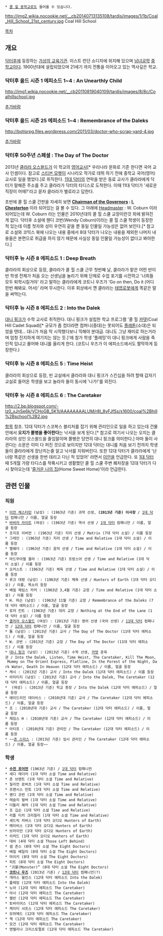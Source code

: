  * [[콜 힐 중학교]]로도 들어올 수 있습니다.

http://img2.wikia.nocookie.net/__cb20140713135108/tardis/images/1/1b/Coal_Hill_School_21st_century.jpg
Coal Hill School

[[목차]]
== 개요 ==
[[닥터후]]에 등장하는 [[가상의 교육기관]]. 이스트 런던 쇼디치에 위치해 있으며 [[남녀공학]] [[중학교]]이다. 1900년대에 설립되었으며 21세기 까지 전통을 이어오고 있는 역사깊은 학교.

=== 닥터후 올드 시즌 1 에피소드 1~4 : An Unearthly Child ===
http://img1.wikia.nocookie.net/__cb20110819040109/tardis/images/8/8c/Coalhillschool.jpg

[[추가바람]]

=== 닥터후 올드 시즌 25 에피소드 1~4 : Remembrance of the Daleks ===
http://botisrpg.files.wordpress.com/2011/03/doctor-who-scrap-yard-4.jpg

[[추가바람]]

=== 닥터후 50주년 스페셜 : The Day of The Doctor ===
2013년 [[클라라 오스왈드]]가 이 학교의 [[영어교사]][* 우리나라 문화로 기준 한다면 국어 교사 인셈이다. 참고로 [[스티븐 모팻]]이 시나리오 작가로 데뷔 하기 전에 중학교 국어(영어) 교사로 일을 했었다.]로 취직한다. [[11대 닥터]]의 연락을 받은 동료 교사가 클라라에게 닥터가 말해준 주소를 주고 클라라가 닥터의 타디스로 도착한다. 이때 11대 닥터가 '새로운 직장이 어때?'라고 묻자 클라라가 별로라고 답한다.

초반에 콜 힐 스쿨 간판을 자세히 보면 '''[[이사장|Chairman of the Governors]] : [[이언 체스터턴|I. Chesterton]]''' 이라 되어있는 걸 볼 수 있다. 그 아래에 [[교장|Headmaster]] : W. Coburn 이라 되어있는데 W. Coburn 라는 인물은 2010년대의 콜 힐 스쿨 교장이란것 외에 밝혀진 게 없다. 닥터후 소설에 웬디 코번(Wendy Coburn)이라는 콜 힐 스쿨 학생이 등장한 적 있는데 이름 첫자와 성이 우연히 같을 뿐 동일 인물일 가능성은 없어 보인다.[* 참고로 소설와 코믹스 북에 나오는 내용 중에서 8대 닥터가 나오는 내용을 제외한 나머지 내용들은 본편으로 취급을 하지 않기 때문에 사실상 동일 인물일 가능성이 없다고 봐야한다.]

=== 닥터후 뉴 시즌 8 에피소드 1 : Deep Breath ===
클라라의 회상으로 등장, 클라라가 콜 힐 스쿨 근무 첫번째 날, 클라라가 맡은 어떤 반이 반 학생 전체가 처음 오는 선생님을 놀리기 위해 단체로 수업 포기를 시전하고 '너희들 모두 퇴학시킬거야' 라고 말하는 클라라에게 코트니 우즈가 'Go on then, Do it (어디 한번 해봐요. 어서)' 라며 무시한다. 이후 회상에서 깬 클라라는 [[태엽로봇]]에게 똑같은 말을 써먹는다.

=== 닥터후 뉴 시즌 8 에피소드 2 : Into the Dalek ===
[[대니 핑크]]가 수학 교사로 취직한다. 대니 핑크가 설립한 학교 프로그램 '콜 힐 [[청소년 학군단|카뎃]](Coal Hill Cadet Squad)[* 규모가 좀 컸더라면 컴퍼니(중대)는 못되어도 [[플래툰]](소대)은 되었을 텐데... 대니가 처음 막 시작했다보니 끽해야 분대급. 대니도 그냥 재미로 하는거라며 엄청 진지하게 여기지는 않는 듯.]'에 참가 학생 '플레밍'이 대니 핑크에게 사람을 죽인적 있냐고 물어봐 대니를 울리게 한다. (코트니 우즈가 이 에피소드에서도 짤막하게 등장한다.)

=== 닥터후 뉴 시즌 8 에피소드 5 : Time Heist ===
클라라의 회상으로 등장, 빈 교실에서 클라라와 대니 핑크가 스킨십을 하려 할때 갑자기 교실로 들어온 학생을 보고 놀라자 둘이 동시에 '나가!'를 외친다.

=== 닥터후 뉴 시즌 8 에피소드 6 : The Caretaker ===
http://2.bp.blogspot.com/-lz0_xJnSe6k/VCHoGB_5K1I/AAAAAAAALUM/r8I_8vFJfSs/s1600/coal%2Bhill%2Bschool%2B2.jpg

[[닥터후/뉴 시즌 8#s-7|항목]] 참조. 12대 닥터가 스코복스 블리처를 잡기 위해 관리인으로 일을 하고 있는데 건물 안에서 '''오지가 쫄병을 좋아한다'''는 낙서을 보게 된다.[* 참고로 여기서 나오는 오지는 클라라의 성인 오스왈드을 줄임말이며 쫄병은 당연히 대니 핑크를 의미한다.] 아마 둘이 사귄다는 소문은 이미 다 퍼진 것으로 보이지만 12대 닥터는 대니를 처음 보기 전까지 학생들이 클라라에게 장난치는줄 알고 낙서를 지워버린다. 또한 12대 닥터가 클라라에게 '난 너랑 똑같은 선생을 한번 데리고 다닌 적 있었어' 라면서 [[이언 체스터턴|이안]]을 언급한다. 또 [[1대 닥터]] 때 5개월 가량 타디스를 착륙시키고 생활했던 콜 힐 스쿨 주변 폐차장을 12대 닥터가 다시 찾아오는데 '[[즐거운 나의 집]](Home Sweet Home)'이라 언급한다.

== 관련 인물 ==
=== 직원 ===
 * [[이언 체스터턴]] (남성) : (1963년 기준) 과학 선생, '''(2013년 기준) 이사장''' / [[1대 닥터]] 컴패니언 / 이름, 얼굴 등장
 * [[바버라 라이트]] (여성) : (1963년 기준) 역사 선생 / [[1대 닥터]] 컴패니언 / 이름, 얼굴 등장
 * 조지프 리버먼 : (1963년 기준) 지리 선생 / Matrix (7대 닥터 소설) / 이름 등장
 * 그레인 : (1963년 기준) 지리 선생 / Time and Relative (1대 닥터 소설) / 이름 등장
 * 벨웨더 : (1963년 기준) 음악 선생 / Time and Relative (1대 닥터 소설) / 이름 등장
 * 마드무아젤 퀄라 : (1963년 기준) 프랑스어 선생 / Time and Relative (1대 닥터 소설) / 이름 등장
 * 오커스트 : (1963년 기준) 체육 선생 / Time and Relative (1대 닥터 소설) / 이름 등장
 * 루크 대령 (남성) : (1963년 기준) 체육 선생 / Hunters of Earth (1대 닥터 오디오) / 이름, 목소리 등장
 * 배질 제임스 카커 : (1963년 3,4월 기준) 교장 / Time and Relative (1대 닥터 소설) / 이름 등장
 * H. 퍼슨 (남성) : (1963년 11월 기준) 교장 / Remembrance of the Daleks (7대 닥터 에피소드) / 이름, 얼굴 등장
 * 로저 킨트 : (1963년 기준) 대리 교장 / Nothing at the End of the Lane (1대 닥터 소설) / 이름 등장
 * [[클라라 오스왈드]] (여성) : (2013년 기준) 영어 선생 (국어 선생) / [[11대 닥터]] 컴패니언 / [[12대 닥터]] 컴패니언 / 이름, 얼굴 등장
 * 톰 (남성) : (2013년 기준) 교사 / The Day of The Doctor (11대 닥터 에피소드) / 이름, 얼굴 등장
 * W. 코번 : (2013년 기준) 교장 / The Day of The Doctor (11대 닥터 에피소드) / 이름 등장
 * [[대니 핑크]] (남성) : (2013년 기준) 수학 선생, [[청소년 학군단|카뎃]] 훈육관 / Into the Dalek, Listen, Time Heist, The Caretaker, Kill The Moon, Mummy on The Orient Express, Flatline, In the Forest of the Night, Dark Water, Death In Heaven (12대 닥터 에피소드) / 이름, 얼굴 등장
 * 캐시 : (2013년 기준) 교사 / Into the Dalek (12대 닥터 에피소드) / 이름 등장
 * 아미티지 (남성) : (2013년 기준) 교사 / Into the Dalek, The Caretaker (12대 닥터 에피소드) / 이름, 얼굴 등장
 * {{{[이름 불명]}}} (여성) : (2013년 기준) 학교 총장 / Into the Dalek (12대 닥터 에피소드) / 얼굴 등장
 * 에이드리언 데이비스 : (2010년대 기준) 교사 / The Caretaker (12대 닥터 에피소드) / 이름, 얼굴 등장
 * 조 : (2010년대 기준) 교사 / The Caretaker (12대 닥터 에피소드) / 이름, 얼굴 등장
 * 제임스 H : (2010년대 기준) 교사 / The Caretaker (12대 닥터 에피소드) / 이름 등장
 * 아티프 : (2010년대 기준) 관리인 / The Caretaker (12대 닥터 에피소드) / 이름 등장
 * ~~[[12대 닥터|존 스미스]] : (2013년 기준) 임시 관리인 / The Caretaker (12대 닥터 에피소드) / 이름, 얼굴 등장~~

=== 학생 ===
 * '''[[수전 포어먼]]''' (1963년 기준) / [[1대 닥터]] 컴패니언
 * 새디 레더러 (1대 닥터 소설 Time and Relative)
 * 존 브렌트 (1대 닥터 소설 Time and Relative)
 * 질리언 로버츠 (1대 닥터 소설 Time and Relative)
 * 프랜시스 민토 (1대 닥터 소설 Time and Relative)
 * 웬디 코번 (1대 닥터 소설 Time and Relative)
 * 레슬리 컬버 (1대 닥터 소설 Time and Relative)
 * 더들리 해처 (1대 닥터 소설 Time and Relative)
 * 조 깁슨 (1대 닥터 소설 Time and Relative)
 * 리틀 티치 크리칠리 (1대 닥터 소설 Time and Relative)
 * 세드릭 치버스 (1대 닥터 오디오 Hunters of Earth)
 * 메이비스 (1대 닥터 오디오 Hunters of Earth)
 * 브라이언 (1대 닥터 오디오 Hunters of Earth)
 * 리처드 (1대 닥터 오디오 Hunters of Earth)
 * 데비 (4대 닥터 소설 Those Left Behind)
 * 샘 존스 (8대 닥터 소설 The Eight Doctors)
 * 배질 베일리 (8대 닥터 소설 The Eight Doctors)
 * 마이키 (8대 닥터 소설 The Eight Doctors)
 * 피트 (8대 닥터 소설 The Eight Doctors)
 * "괴물(Monster)” (8대 닥터 소설 The Eight Doctors)
 * '''[[코트니 우즈]]''' (2013년 기준) / [[12대 닥터]] 컴패니언(?)
 * 개러스 윌킨스 (12대 닥터 에피소드 Into the Dalek)
 * 플레밍 (12대 닥터 에피소드 Into the Dalek)
 * 노아 (12대 닥터 에피소드 The Caretaker)
 * 야시 (12대 닥터 에피소드 The Caretaker)
 * 켈빈 (12대 닥터 에피소드 The Caretaker)
 * 토바이어스 (12대 닥터 에피소드 The Caretaker)
 * 케이티 샤프스 (12대 닥터 에피소드 The Caretaker)
 * 모하메드 (12대 닥터 에피소드 The Caretaker)
 * 잭 (12대 닥터 에피소드 The Caretaker)
 * 모건 (12대 닥터 에피소드 The Caretaker)
 * 앤젤리나 크리스토펄로 (12대 닥터 에피소드 The Caretaker)
